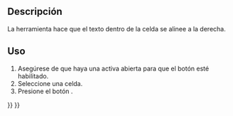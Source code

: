 <languages/>

{{Docnav
|[[Spreadsheet_AlignCenter/es|Alinear al centro]]
|[[Spreadsheet_AlignTop/es|Alinear arriba]]
|[[Spreadsheet_Workbench/es|Hoja de cálculo]]
|IconL=Spreadsheet_AlignCenter.svg
|IconR=Spreadsheet_AlignTop.svg
|IconC=Workbench_Spreadsheet.svg
}}

{{GuiCommand
|Name=Hoja de cálculo AlinearDerecha
|MenuLocation=Spreadsheet → Alineación → Alinear a la derecha
|Workbenches=[[Spreadsheet_Workbench/es|Hoja de cálculo]]
|Version=0.17
}}

<span id="Description"></span>
==Descripción==

<div class="mw-translate-fuzzy">
La herramienta {{Button|[[File:Spreadsheet_AlignRight.svg|16px]] [[Spreadsheet_AlignRight/es|Hoja de cálculo AlinearDerecha]]}} hace que el texto dentro de la celda se alinee a la derecha.
</div>

<span id="Usage"></span>
==Uso==

<div class="mw-translate-fuzzy">
# Asegúrese de que haya una {{Button|[[File:Spreadsheet_CreateSheet.svg|16px]] [[Spreadsheet_CreateSheet/es|hoja de cálculo]]}} activa abierta para que el botón esté habilitado.
# Seleccione una celda.
# Presione el botón {{Button|[[File:Spreadsheet_AlignRight.svg|16px]] [[Spreadsheet_AlignRight/es|Hoja de cálculo AlinearDerecha]]}}.
</div>


{{Docnav
|[[Spreadsheet_AlignCenter/es|Alinear al centro]]
|[[Spreadsheet_AlignTop/es|Alinear arriba]]
|[[Spreadsheet_Workbench/es|Hoja de cálculo]]
|IconL=Spreadsheet_AlignCenter.svg
|IconR=Spreadsheet_AlignTop.svg
|IconC=Workbench_Spreadsheet.svg
}}

{{Spreadsheet_Tools_navi{{#translation:}}}}
{{Userdocnavi{{#translation:}}}}